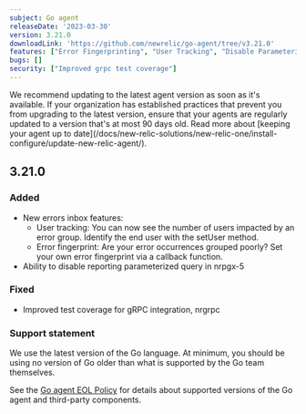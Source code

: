 ```yaml
---
subject: Go agent
releaseDate: '2023-03-30'
version: 3.21.0
downloadLink: 'https://github.com/newrelic/go-agent/tree/v3.21.0'
features: ["Error Fingerprinting", "User Tracking", "Disable Parameterized Query Collection nrpgx-5"]
bugs: []    
security: ["Improved grpc test coverage"]
---
```


<Callout variant="important">
We recommend updating to the latest agent version as soon as it's available. If your organization has established practices that prevent you from upgrading to the latest version, ensure that your agents are regularly updated to a version that's at most 90 days old. Read more about [keeping your agent up to date](/docs/new-relic-solutions/new-relic-one/install-configure/update-new-relic-agent/).
</Callout>

## 3.21.0

### Added
* New errors inbox features:
  * User tracking: You can now see the number of users impacted by an error group. Identify the end user with the setUser method.
  * Error fingerprint: Are your error occurrences grouped poorly? Set your own error fingerprint via a callback function.
* Ability to disable reporting parameterized query in nrpgx-5

### Fixed
* Improved test coverage for gRPC integration, nrgrpc

### Support statement

We use the latest version of the Go language. At minimum, you should be using no version of Go older than what is supported by the Go team themselves.

See the [Go agent EOL Policy](/docs/apm/agents/go-agent/get-started/go-agent-eol-policy) for details about supported versions of the Go agent and third-party components.
